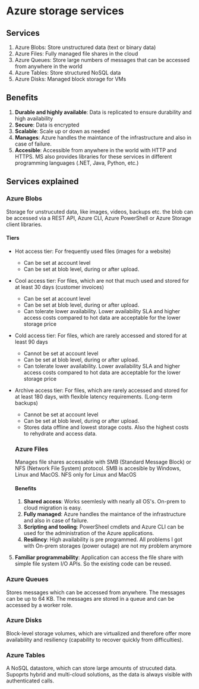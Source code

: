 # Azure storage services

## Services

1. Azure Blobs: Store unstructured data (text or binary data)
2. Azure Files: Fully managed file shares in the cloud
3. Azure Queues: Store large numbers of messages that can be accessed from anywhere in the world
4. Azure Tables: Store structured NoSQL data
5. Azure Disks: Managed block storage for VMs

## Benefits

1. <strong>Durable and highly available</strong>: Data is replicated to ensure durability and high availability
2. <strong>Secure</strong>: Data is encrypted
3. <strong>Scalable</strong>: Scale up or down as needed
4. <strong>Manages</strong>: Azure handles the maintance of the infrastructure and also in case of failure.
5. <strong>Accesible</strong>: Accessible from anywhere in the world with HTTP and HTTPS. MS also provides libraries for these services in different programming languages (.NET, Java, Python, etc.)

## Services explained

### Azure Blobs

Storage for unstrucuted data, like images, videos, backups etc.
the blob can be accessed via a REST API, Azure CLI, Azure PowerShell or Azure Storage client libraries.

#### Tiers

- Hot access tier: For frequently used files (images for a website)
  - Can be set at account level
  - Can be set at blob level, during or after upload.
- Cool access tier: For files, which are not that much used and stored for at least 30 days (customer invoices)
  - Can be set at account level
  - Can be set at blob level, during or after upload.
  - Can tolerate lower availability. Lower availability SLA and higher access costs compared to hot data are acceptable for the lower storage price
- Cold access tier: For files, which are rarely accessed and stored for at least 90 days
  - Cannot be set at account level
  - Can be set at blob level, during or after upload.
  - Can tolerate lower availability. Lower availability SLA and higher access costs compared to hot data are acceptable for the lower storage price
- Archive access tier: For files, which are rarely accessed and stored for at least 180 days, with flexible latency requirements. (Long-term backups)

  - Cannot be set at account level
  - Can be set at blob level, during or after upload.
  - Stores data offline and lowest storage costs. Also the highest costs to rehydrate and access data.

  ### Azure Files

  Manages file shares accessable with SMB (Standard Message Block) or NFS (Network File System) protocol. SMB is accesible by Windows, Linux and MacOS. NFS only for Linux and MacOS

  #### Benefits

  1. <strong>Shared access</strong>: Works seemlesly with nearly all OS's. On-prem to cloud migration is easy.
  2. <strong>Fully managed</strong>: Azure handles the maintance of the infrastructure and also in case of failure.
  3. <strong>Scripting and tooling</strong>:
     PowerSheel cmdlets and Azure CLI can be used for the administration of the Azure applications.
  4. <strong>Resilincy</strong>: High availability is pre programmed. All problems I got with On-prem storages (power outage) are not my problem anymore

5. <strong>Familiar programmability</strong>: Application can access the file share with simple file system I/O APIs. So the existing code can be reused.

### Azure Queues

Stores messages which can be accessed from anywhere. The messages can be up to 64 KB. The messages are stored in a queue and can be accessed by a worker role.

### Azure Disks

Block-level storage volumes, which are virtualized and therefore offer more availability and resiliency (capability to recover quickly from difficulties).

### Azure Tables

A NoSQL datastore, which can store large amounts of strucuted data.
Supoprts hybrid and multi-cloud solutions, as the data is always visible with authenticated calls.
